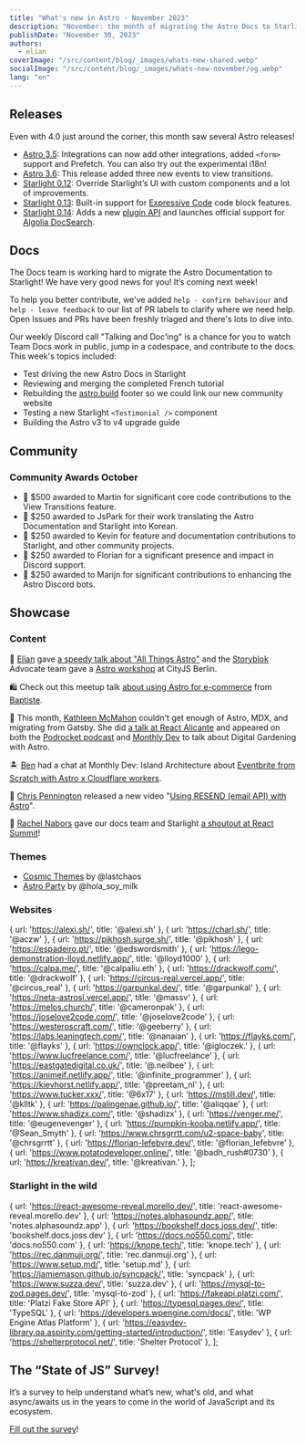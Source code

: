 ```yaml
---
title: "What's new in Astro - November 2023"
description: "November: the month of migrating the Astro Docs to Starlight, 3 Starlight minor releases, new view transition events and more! Read more about what's new in Astro this month."
publishDate: "November 30, 2023"
authors:
  - elian
coverImage: "/src/content/blog/_images/whats-new-shared.webp"
socialImage: "/src/content/blog/_images/whats-new-november/og.webp"
lang: "en"
---
```


## Releases

Even with 4.0 just around the corner, this month saw several Astro releases!

- [Astro 3.5](https://github.com/withastro/astro/releases/tag/astro%403.5.0): Integrations can now add other integrations, added `<form>` support and Prefetch. You can also try out the experimental i18n!
- [Astro 3.6](https://github.com/withastro/astro/releases/tag/astro%403.6.0): This release added three new events to view transitions.
- [Starlight 0.12](https://github.com/withastro/starlight/releases/tag/%40astrojs%2Fstarlight%400.12.0): Override Starlight’s UI with custom components and a lot of improvements.
- [Starlight 0.13](https://github.com/withastro/starlight/releases/tag/%40astrojs%2Fstarlight%400.13.0): Built-in support for [Expressive Code](https://github.com/hippotastic/expressive-code) code block features.
- [Starlight 0.14](https://github.com/withastro/starlight/releases/tag/%40astrojs%2Fstarlight%400.14.0): Adds a new [plugin API](https://starlight.astro.build/reference/plugins/) and launches official support for [Algolia DocSearch](https://starlight.astro.build/guides/site-search/).

## Docs

The Docs team is working hard to migrate the Astro Documentation to Starlight! We have very good news for you! It’s coming next week!

To help you better contribute, we've added `help - confirm behaviour` and `help - leave feedback` to our list of PR labels to clarify where we need help. Open Issues and PRs have been freshly triaged and there's lots to dive into. 

Our weekly Discord call "Talking and Doc’ing" is a chance for you to watch Team Docs work in public, jump in a codespace, and contribute to the docs. This week's topics included:

- Test driving the new Astro Docs in Starlight
- Reviewing and merging the completed French tutorial
- Rebuilding the [astro.build](http://astro.build) footer so we could link our new community website
- Testing a new Starlight `<Testimonial />` component
- Building the Astro v3 to v4 upgrade guide

## Community

### Community Awards October

- 🌟 $500 awarded to Martin for significant core code contributions to the View Transitions feature.
- 🥳 $250 awarded to JsPark for their work translating the Astro Documentation and Starlight into Korean.
- 🎉 $250 awarded to Kevin for feature and documentation contributions to Starlight, and other community projects.
- 🍾 $250 awarded to Florian for a significant presence and impact in Discord support.
- 🎊 $250 awarded to Marijn for significant contributions to enhancing the Astro Discord bots.

## Showcase

### Content

🏃 [Elian](https://elian.codes) gave [a speedy talk about "All Things Astro"](https://youtu.be/jOZonLbLfsE?t=28365) and the [Storyblok](https://www.storyblok.com/) Advocate team gave a [Astro workshop](https://youtu.be/fwSxIbezWzM?t=7714) at CityJS Berlin.

🛍️ Check out this meetup talk [about using Astro for e-commerce](https://www.youtube.com/watch?v=YG8bsKwf9ZU) from [Baptiste](https://twitter.com/BDevessier).

🪻 This month, [Kathleen McMahon](https://www.kathleenmcmahon.dev/) couldn't get enough of Astro, MDX, and migrating from Gatsby. She did [a talk at React Alicante](https://www.youtube.com/watch?v=B3qWq_7RwlQ) and appeared on both the [Podrocket podcast](https://podrocket.logrocket.com/astro-mdx-kathleen-mcmahon) and [Monthly Dev](https://www.youtube.com/watch?v=KrauQRdMQLY) to talk about Digital Gardening with Astro.

🏝️ [Ben](https://bholmes.dev/) had a chat at Monthly Dev: Island Architecture about [Eventbrite from Scratch with Astro x Cloudflare workers](https://www.youtube.com/live/KrauQRdMQLY?si=1xkB4-BxTzGQrxH5&t=2305).

📨 [Chris Pennington](https://chrispennington.blog/) released a new video "[Using RESEND (email API) with Astro](https://www.youtube.com/watch?v=HyDwVN1AFwY)".

🤩 [Rachel Nabors](https://twitter.com/rachelnabors) gave our docs team and Starlight [a shoutout at React Summit](https://fxtwitter.com/astrodotbuild/status/1724934718745915558)!

### Themes

- [Cosmic Themes](https://cosmicthemes.com/) by @lastchaos
- [Astro Party](https://github.com/hola-soy-milk/astro-party) by @hola_soy_milk

### Websites


  { url: 'https://alexi.sh/', title: '@alexi.sh' },
  { url: 'https://charl.sh/', title: '@aczw' },
  { url: 'https://pikhosh.surge.sh/', title: '@pikhosh' },
  { url: 'https://espadeiro.pt/', title: '@edswordsmith' },
  { url: 'https://lego-demonstration-lloyd.netlify.app/', title: '@lloyd1000' },
  { url: 'https://calpa.me/', title: '@calpaliu.eth' },
  { url: 'https://drackwolf.com/', title: '@drackwolf' },
  { url: 'https://circus-real.vercel.app/', title: '@circus_real' },
  { url: 'https://garpunkal.dev/', title: '@garpunkal' },
  { url: 'https://neta-astrosl.vercel.app/', title: '@massv' },
  { url: 'https://melos.church/', title: '@cameronpak' },
  { url: 'https://joselove2code.com/', title: '@joselove2code' },
  { url: 'https://westeroscraft.com/', title: '@geeberry' },
  { url: 'https://labs.leaningtech.com/', title: '@nanaian' },
  { url: 'https://flayks.com/', title: '@flayks' },
  { url: 'https://ownclock.app/', title: '@igloczek.' },
  { url: 'https://www.lucfreelance.com/', title: '@lucfreelance' },
  { url: 'https://eastgatedigital.co.uk/', title: '@.neilbee' },
  { url: 'https://animeif.netlify.app/', title: '@infinite_programmer' },
  { url: 'https://kievhorst.netlify.app/', title: '@preetam_nl' },
  { url: 'https://www.tucker.xxx/', title: '@6x17' },
  { url: 'https://mstill.dev/', title: '@klltk' },
  { url: 'https://palingenae.github.io/', title: '@aliqqae' },
  { url: 'https://www.shadizx.com/', title: '@shadizx' },
  { url: 'https://venger.me/', title: '@eugenevenger' },
  { url: 'https://pumpkin-kooba.netlify.app/', title: '@Sean_Smyth' },
  { url: 'https://www.chrsgrrtt.com/u2-space-baby', title: '@chrsgrrtt' },
  { url: 'https://florian-lefebvre.dev/', title: '@florian_lefebvre' },
  { url: 'https://www.potatodeveloper.online/', title: '@badh_rush#0730' },
  { url: 'https://kreativan.dev/', title: '@kreativan.' },
];

<ShowcaseGrid items={sites} />

### Starlight in the wild

  { url: 'https://react-awesome-reveal.morello.dev/', title: 'react-awesome-reveal.morello.dev' },
  { url: 'https://notes.alphasoundz.app/', title: 'notes.alphasoundz.app' },
  { url: 'https://bookshelf.docs.joss.dev/', title: 'bookshelf.docs.joss.dev' },
  { url: 'https://docs.no550.com/', title: 'docs.no550.com' },
  { url: 'https://knope.tech/', title: 'knope.tech' },
  { url: 'https://rec.danmuji.org/', title: 'rec.danmuji.org' },
  { url: 'https://www.setup.md/', title: 'setup.md' },
  { url: 'https://jamiemason.github.io/syncpack/', title: 'syncpack' },
  { url: 'https://www.suzza.dev/', title: 'suzza.dev' },
  { url: 'https://mysql-to-zod.pages.dev/', title: 'mysql-to-zod' },
  { url: 'https://fakeapi.platzi.com/', title: 'Platzi Fake Store API' },
  { url: 'https://typesql.pages.dev/', title: 'TypeSQL' },
  { url: 'https://developers.wpengine.com/docs/', title: 'WP Engine Atlas Platform' },
  { url: 'https://easydev-library.qa.aspirity.com/getting-started/introduction/', title: 'Easydev' },
  { url: 'https://shelterprotocol.net/', title: 'Shelter Protocol' },
];

<ShowcaseGrid items={starlightSites} />

## The “State of JS” Survey!

It’s a survey to help understand what’s new, what's old, and what async/awaits us in the years to come in the world of JavaScript and its ecosystem.

[Fill out the survey](https://survey.devographics.com/en-US/survey/state-of-js/2023)!